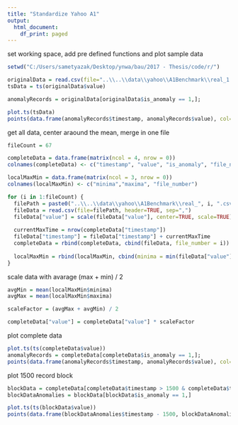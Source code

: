 ```yaml
---
title: "Standardize Yahoo A1"
output:
  html_document:
    df_print: paged
---
```


set working space, add pre defined functions and plot sample data

```r

setwd("C:/Users/sametyazak/Desktop/ynwa/bau/2017 - Thesis/code/r/")

originalData = read.csv(file="..\\..\\data\\yahoo\\A1Benchmark\\real_1.csv", header=TRUE, sep=",")
tsData = ts(originalData$value)

anomalyRecords = originalData[originalData$is_anomaly == 1,];

plot.ts(tsData)
points(data.frame(anomalyRecords$timestamp, anomalyRecords$value), col="red", pch=17)


```


get all data, center araound the mean, merge in one file

```r

fileCount = 67

completeData = data.frame(matrix(ncol = 4, nrow = 0))
colnames(completeData) <- c("timestamp", "value", "is_anomaly", "file_number")

localMaxMin = data.frame(matrix(ncol = 3, nrow = 0))
colnames(localMaxMin) <- c("minima","maxima", "file_number")

for (i in 1:fileCount) {
  filePath = paste0("..\\..\\data\\yahoo\\A1Benchmark\\real_", i, ".csv")
  fileData = read.csv(file=filePath, header=TRUE, sep=",")
  fileData["value"] = scale(fileData["value"], center=TRUE, scale=TRUE)
  
  currentMaxTime = nrow(completeData["timestamp"])
  fileData["timestamp"] = fileData["timestamp"] + currentMaxTime
  completeData = rbind(completeData, cbind(fileData, file_number = i))
  
  localMaxMin = rbind(localMaxMin, cbind(minima = min(fileData["value"]), maxima = max(fileData["value"]), file_number = i))
}

```


scale data with avarage (max + min) / 2

```r
avgMin = mean(localMaxMin$minima)
avgMax = mean(localMaxMin$maxima)

scaleFactor = (avgMax + avgMin) / 2

completeData["value"] = completeData["value"] * scaleFactor

```


plot complete data

```r

plot.ts(ts(completeData$value))
anomalyRecords = completeData[completeData$is_anomaly == 1,];
points(data.frame(anomalyRecords$timestamp, anomalyRecords$value), col="red", pch=17)

```


plot 1500 record block

```r

blockData = completeData[completeData$timestamp > 1500 & completeData$timestamp < 3000,]
blockDataAnomalies = blockData[blockData$is_anomaly == 1,]

plot.ts(ts(blockData$value))
points(data.frame(blockDataAnomalies$timestamp - 1500, blockDataAnomalies$value), col="red", pch=17)


```

